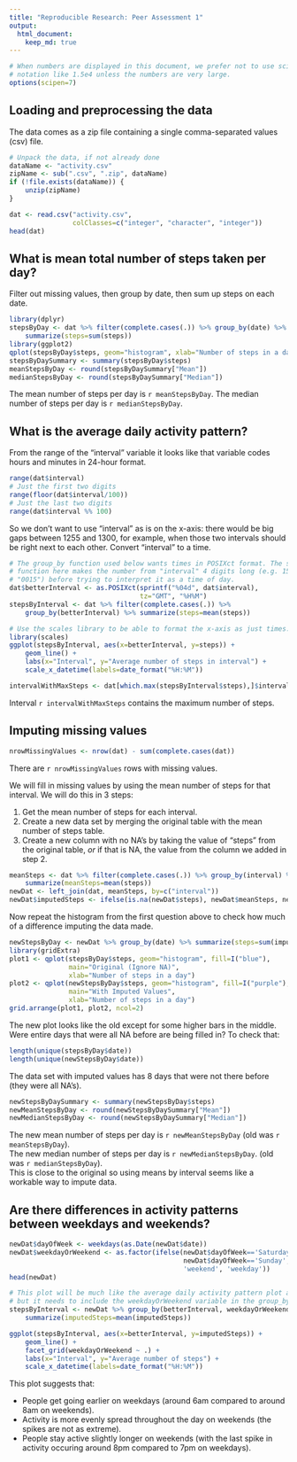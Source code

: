 ```yaml
---
title: "Reproducible Research: Peer Assessment 1"
output: 
  html_document:
    keep_md: true
---
```


```r
# When numbers are displayed in this document, we prefer not to use scientific
# notation like 1.5e4 unless the numbers are very large.
options(scipen=7)
```

## Loading and preprocessing the data

The data comes as a zip file containing a single comma-separated values (csv)
file.

```r
# Unpack the data, if not already done
dataName <- "activity.csv"
zipName <- sub(".csv", ".zip", dataName)
if (!file.exists(dataName)) {
    unzip(zipName)
}

dat <- read.csv("activity.csv",
                colClasses=c("integer", "character", "integer"))
head(dat)
```


## What is mean total number of steps taken per day?

Filter out missing values, then group by date, then sum up steps on each date.

```r
library(dplyr)
stepsByDay <- dat %>% filter(complete.cases(.)) %>% group_by(date) %>%
    summarize(steps=sum(steps))
library(ggplot2)
qplot(stepsByDay$steps, geom="histogram", xlab="Number of steps in a day")
stepsByDaySummary <- summary(stepsByDay$steps)
meanStepsByDay <- round(stepsByDaySummary["Mean"])
medianStepsByDay <- round(stepsByDaySummary["Median"])
```

The mean number of steps per day is `r meanStepsByDay`.
The median number of steps per day is `r medianStepsByDay`.


## What is the average daily activity pattern?

From the range of the "interval" variable it looks like that variable codes
hours and minutes in 24-hour format.

```r
range(dat$interval)
# Just the first two digits
range(floor(dat$interval/100))
# Just the last two digits
range(dat$interval %% 100)
```

So we don't want to use "interval" as is on the x-axis: there would be big gaps
between 1255 and 1300, for example, when those two intervals should be right next to
each other. Convert "interval" to a time.

```r
# The group_by function used below wants times in POSIXct format. The sprintf
# function here makes the number from "interval" 4 digits long (e.g. 15 becomes
# "0015") before trying to interpret it as a time of day.
dat$betterInterval <- as.POSIXct(sprintf("%04d", dat$interval),
                                 tz="GMT", "%H%M")
stepsByInterval <- dat %>% filter(complete.cases(.)) %>%
    group_by(betterInterval) %>% summarize(steps=mean(steps))

# Use the scales library to be able to format the x-axis as just times.
library(scales)
ggplot(stepsByInterval, aes(x=betterInterval, y=steps)) +
    geom_line() +
    labs(x="Interval", y="Average number of steps in interval") +
    scale_x_datetime(labels=date_format("%H:%M"))

intervalWithMaxSteps <- dat[which.max(stepsByInterval$steps),]$interval
```

Interval `r intervalWithMaxSteps` contains the maximum number of steps.


## Imputing missing values

```r
nrowMissingValues <- nrow(dat) - sum(complete.cases(dat))
```

There are `r nrowMissingValues` rows with missing values.

We will fill in missing values by using the mean number of steps for that
interval. We will do this in 3 steps:

1. Get the mean number of steps for each interval.
2. Create a new data set by merging the original table with the mean number of
   steps table.
3. Create a new column with no NA's by taking the value of "steps" from the
   original table, *or* if that is NA, the value from the column we added in
   step 2.

```r
meanSteps <- dat %>% filter(complete.cases(.)) %>% group_by(interval) %>%
    summarize(meanSteps=mean(steps))
newDat <- left_join(dat, meanSteps, by=c("interval"))
newDat$imputedSteps <- ifelse(is.na(newDat$steps), newDat$meanSteps, newDat$steps)
```

Now repeat the histogram from the first question above to check how much of a
difference imputing the data made.

```r
newStepsByDay <- newDat %>% group_by(date) %>% summarize(steps=sum(imputedSteps))
library(gridExtra)
plot1 <- qplot(stepsByDay$steps, geom="histogram", fill=I("blue"),
               main="Original (Ignore NA)",
               xlab="Number of steps in a day")
plot2 <- qplot(newStepsByDay$steps, geom="histogram", fill=I("purple"),
               main="With Imputed Values",
               xlab="Number of steps in a day")
grid.arrange(plot1, plot2, ncol=2)
```

The new plot looks like the old except for some higher bars in the middle. Were
entire days that were all NA before are being filled in? To check that:

```r
length(unique(stepsByDay$date))
length(unique(newStepsByDay$date))
```

The data set with imputed values has 8 days that were not there before (they
were all NA's).

```r
newStepsByDaySummary <- summary(newStepsByDay$steps)
newMeanStepsByDay <- round(newStepsByDaySummary["Mean"])
newMedianStepsByDay <- round(newStepsByDaySummary["Median"])
```

The new mean number of steps per day is `r newMeanStepsByDay`
(old was `r meanStepsByDay`).  
The new median number of steps per day is `r newMedianStepsByDay`.
(old was `r medianStepsByDay`).  
This is close to the original so using means by interval seems like a
workable way to impute data.


## Are there differences in activity patterns between weekdays and weekends?

```r
newDat$dayOfWeek <- weekdays(as.Date(newDat$date))
newDat$weekdayOrWeekend <- as.factor(ifelse(newDat$dayOfWeek=='Saturday' |
                                            newDat$dayOfWeek=='Sunday',
                                            'weekend', 'weekday'))
head(newDat)

# This plot will be much like the average daily activity pattern plot above,
# but it needs to include the weekdayOrWeekend variable in the group_by.
stepsByInterval <- newDat %>% group_by(betterInterval, weekdayOrWeekend) %>%
    summarize(imputedSteps=mean(imputedSteps))

ggplot(stepsByInterval, aes(x=betterInterval, y=imputedSteps)) +
    geom_line() +
    facet_grid(weekdayOrWeekend ~ .) +
    labs(x="Interval", y="Average number of steps") +
    scale_x_datetime(labels=date_format("%H:%M"))
```

This plot suggests that:

- People get going earlier on weekdays (around 6am compared to around 8am on
  weekends).
- Activity is more evenly spread throughout the day on weekends (the spikes are
  not as extreme).
- People stay active slightly longer on weekends (with the last spike in
  activity occuring around 8pm compared to 7pm on weekdays).

